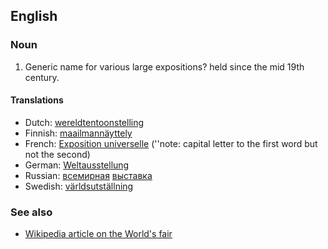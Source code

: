 ==English==

===Noun===
<!-- proper noun?? -->
{{infl|en|noun}}
# Generic name for various large expositions? held since the mid 19th century.

====Translations====
*Dutch: [[wereldtentoonstelling]]
*Finnish: [[maailmannäyttely]]
*French: [[Exposition universelle]] (''note: capital letter to the first word but not the second)
*German: [[Weltausstellung]] {{f}}
*Russian: [[всемирный|всемирная]] [[выставка]]
*Swedish: [[världsutställning]]

===See also===
*[[w:World's fair|Wikipedia article on the World's fair]]<!-- not sure what term/capitalization is better here -->